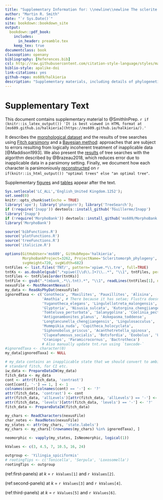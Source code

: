 ```yaml
--- 
title: "Supplementary Information for: \\newline\\newline The sclerite bearing ancestry of Lophotrochozoa"
author: "Martin R. Smith"
date: "`r Sys.Date()`"
site: bookdown::bookdown_site
output: 
  bookdown::pdf_book:
    includes:
      in_header: preamble.tex
    keep_tex: true
documentclass: book
classoption: openany
bibliography: [References.bib]
csl: http://raw.githubusercontent.com/citation-style-language/styles/master/apa-old-doi-prefix.csl
biblio-style: apalike-doi
link-citations: yes
github-repo: ms609/halkieria
description: "Supplementary materials, including details of phylogenetic analysis"
---
```


# Supplementary Text {-}

This document comtains supplementary material to @SmithInPrep.  `r if (knitr::is_latex_output()) 'It is best viewed in HTML format at [ms609.github.io/halkieria](https://ms609.github.io/halkieria/).'`

It describes the [morphological dataset](#dataset) and the results of tree searches using [Fitch parsimony](#fitch) and a [Bayesian method](#bayesian): approaches that are subject to errors resulting from logically incoherent treatment of inapplicable data [@Maddison1993].
We also present the  [results](#treesearch) of tree searches with the algorithm described by @Brazeau2018, which reduces error due to inapplicable data in a parsimony setting. Finally, we document how each character is parsimoniously [reconstructed](#reconstructions) on `r if(knitr::is_html_output()) "optimal trees" else "an optimal tree"`.

Supplementary [figures](#figures) and [tables](#table) appear after the text.

```r
Sys.setlocale('LC_ALL','English_United Kingdom.1252');
set.seed(0)
knitr::opts_chunk$set(echo = TRUE)
library('ape'); library('phangorn'); library('TreeSearch');
if (!require('Inapp')) devtools::install_github('TGuillerme/Inapp')
library('Inapp')
if (!require('MorphoBank')) devtools::install_github('ms609/MorphoBank')
library('MorphoBank')

source('bibFunctions.R')
source('plotFunctions.R')
source('treeFunctions.R')
source('italicize.R')
```

```R
options(GitHubUser='ms609', GitHubRepo='halkieria', 
        MorphoBankProject=3262, ProjectName='Scleritomorph_phylogeny',
        svgHeight=720, svgWidth=682)
tntFiles <- list.files('TNT/', pattern='xpiwe.*\\.tre', full=TRUE)
tntKs <- as.double(gsub(".*xpiwe([\\d\\.]+)\\..*", "\\1", tntFiles, perl=TRUE))
tntFiles <- tntFiles[order(tntKs)]
tntFile <- gsub(".*(mbank_.*\\.tnt).*", "\\1", readLines(tntFiles[1], n=1))
nexusFile <- MostRecentNexus()
my_data <- ReadAsPhyDat(nexusFile)
ignoredTaxa <- c('Conotheca', 'Maxilites', 'Pauxillites', 'Alisina',
                 'Amathia', # There because it has setae; Flustra doesn't
                 'Yuganotheca_elegans', 'Lingulellotreta_malongensis',
                 'Glyptoria', 'Nisusia_sulcata', 'Kutorgina_chengjiangensis',
                 'Tomteluva_perturbata', 'Salanygolina', 'Coolinia_pecten',
                 'Antigonambonites_planus', 'Askepasma_toddense',
                 'Longtancunella_chengjiangensis', 'Lingulosacculus', 
                 'Mummpikia_nuda', 'Cupitheca_holocyclata',
                 'Siphonobolus_priscus', 'Acanthotretella_spinosa',
                 'Clupeafumosus_socialis', 'Botsfordia', 'Eoobolus', 'Ussunia',
                 'Craniops', 'Paramicrocornus', 'Bactrotheca')
                 # Also manually update tnt.run using `taxcode-`
#ignoredTaxa <- character(0)
my_data[ignoredTaxa] <- NULL

# my_data contains an inapplicable state that we should convert to ambiguous for 
# standard fitch, for CI etc.
iw_data <- PrepareDataIW(my_data)
fitch_data <- my_data
cont <- attr(fitch_data, 'contrast')
cont[cont[, '-'] == 1, ] <- 1
colnames(cont)[colnames(cont) == '-'] <- '?'
attr(fitch_data, 'contrast') <- cont
attr(fitch_data, 'allLevels')[attr(fitch_data, 'allLevels') == '-'] <- '?'
attr(fitch_data, 'levels')[attr(fitch_data, 'levels') == '-'] <- '?'
fitch_data <- PrepareDataIW(fitch_data)

my_chars <- ReadCharacters(nexusFile)
char_notes <- ReadNotes(nexusFile)
my_states <- attr(my_chars, 'state.labels')
my_chars <- my_chars[!(rownames(my_chars) %in% ignoredTaxa), ]

neomorphic <- vapply(my_states, IsNeomorphic, logical(1))

kValues <- c(3, 4.5, 7, 10.5, 16, 24)

outgroup <- 'Yilingia_spiciformis'
# rootingTips <- c('Tonicella', 'Serpula', 'Loxosomella')
rootingTips <- outgroup
```

(ref:first-panels) at _k_ = `r kValues[1]` and `r kValues[2]`.

(ref:second-panels) at _k_ = `r kValues[3]` and `r kValues[4]`.

(ref:third-panels) at _k_ = `r kValues[5]` and `r kValues[6]`.

